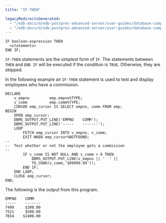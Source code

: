 ```yaml
---
title: "IF-THEN"

legacyRedirectsGenerated:
  - "/edb-docs/d/edb-postgres-advanced-server/user-guides/database-compatibility-stored-procedural-language-guide/13/if_then.html"
  - "/edb-docs/d/edb-postgres-advanced-server/user-guides/database-compatibility-stored-procedural-language-guide/latest/if_then.html"
---
```


<div id="if_then" class="registered_link"></div>

```text
IF boolean-expression THEN
  <statements>
END IF;
```

`IF-THEN` statements are the simplest form of `IF`. The statements between `THEN` and `END IF` will be executed if the condition is `TRUE`. Otherwise, they are skipped.

In the following example an `IF-THEN` statement is used to test and display employees who have a commission.

```text
DECLARE
    v_empno         emp.empno%TYPE;
    v_comm          emp.comm%TYPE;
    CURSOR emp_cursor IS SELECT empno, comm FROM emp;
BEGIN
    OPEN emp_cursor;
    DBMS_OUTPUT.PUT_LINE('EMPNO    COMM');
    DBMS_OUTPUT.PUT_LINE('-----    -------');
    LOOP
        FETCH emp_cursor INTO v_empno, v_comm;
        EXIT WHEN emp_cursor%NOTFOUND;
--
--  Test whether or not the employee gets a commission
--
        IF v_comm IS NOT NULL AND v_comm > 0 THEN
            DBMS_OUTPUT.PUT_LINE(v_empno || '  ' ||
            TO_CHAR(v_comm,'$99999.99'));
        END IF;
    END LOOP;
    CLOSE emp_cursor;
END;
```

The following is the output from this program.

```text
EMPNO    COMM
-----    -------
7499     $300.00
7521     $500.00
7654    $1400.00
```
